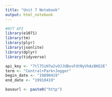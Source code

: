 ```yaml
---
title: "Unit 7 Notebook"
output: html_notebook
---
```

```r
#NYT API
library(e1071)
library(tm)
library(plyr)
library(jsonlite)
library(dplyr)
library(tidyverse)

```


```r
api_key <- "7tl75iH7w2vOJJUBosFdtNyVhAzBKD2E"
term <- "Central+Park+Jogger"
begin_date <- "19890419"
end_date <- "19910419"

```

```r
baseurl <- paste0("http")


```

